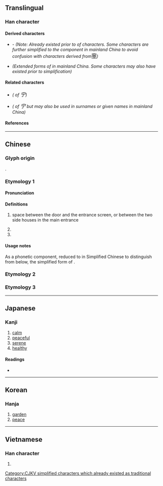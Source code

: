 {{also|寧|甯}}
{{character info/new}}
==Translingual==

===Han character===
{{Han char|rn=40|rad=宀|as=02|sn=5|four=30201|canj=JMN|ids=⿱宀丁}}

====Derived characters====
* {{l|mul|[[佇]]([[伫]]), [[𢁼]], [[𤆼]], [[眝]]([[𪾣]]), [[竚]]([[𥩟]]), [[紵]]([[纻]]), [[羜]]([[𬙯]]), [[詝]]([[𬣞]]), [[貯]]([[贮]]), [[𨀉]], [[𤲑]], [[𩶂]], [[苧]]([[苎]]), [[䇡]], [[𫹿]], [[㿾]]}} - ''(Note: Already existed prior to {{w|Simplified Chinese|simplification}} of characters. Some characters are further simplified to the component {{l|mul|㝉}} in mainland China to avoid confusion with characters derived from ''<big>[[寧#Derived characters|寧]]</big>'')''
* {{l|mul|[[𪥰]], [[𬲲]], [[㤖]], [[𬍜]], [[𬬾]], [[聍]], [[𫛢]]}} ''(Extended {{w|Simplified Chinese|simplified}} forms of {{l|mul|[[嬣]], [[䭢]], [[懧]], [[𤪥]], [[鑏]], [[聹]], [[鸋]]}} in mainland China. Some characters may also have existed prior to simplification)''

====Related characters====
* {{l|mul|[[寧]]}} ''({{w|Traditional Chinese|Traditional form}} of <big>宁</big>)''
* {{l|mul|[[甯]]}} ''({{w|Traditional Chinese|Traditional form}} of <big>宁</big> but may also be used in surnames or given names in mainland China)''

====References====
{{Han ref|kx=0281.120|dkj=07055|dj=0551.120|hdz=20910.010|uh=5B81}}

[[Category:CJKV simplified characters which already existed as traditional characters]]

----

==Chinese==
{{zh-forms}}

===Glyph origin===
{{Han etym}}
{{liushu|p}}.

===Etymology 1===

====Pronunciation====
{{zh-pron
|m=zhù
|c=cyu5
|mc=y
|oc=y
|ma=
|cat=n
}}

====Definitions====
{{zh-hanzi}}

# {{lb|zh|historical}} space between the door and the entrance screen, or between the two side houses in the main entrance
# {{zh-original|貯*|to [[store]]; to [[accumulate]]; to [[gather]]}}
# {{zh-original|佇*|to [[stand]] for a [[long]] time}}

====Usage notes====
As a phonetic component, reduced to {{zh-l|㝉*}} in Simplified Chinese to distinguish from {{zh-l|宁*}} below, the simplified form of {{zh-l|寧*}}.

===Etymology 2===
{{zh-see|寧}}

===Etymology 3===
{{zh-see|甯}}

----

==Japanese==

===Kanji===
{{ja-kanji|grade=|rs=宀02}}

# [[calm]]
# [[peaceful]]
# [[serene]]
# [[healthy]]

====Readings====
* {{ja-readings|on=[[ちょ]] (cho)|kun=[[たくわえる]] (takuwaeru), [[たたずむ]] (tatazumu)}}

----

==Korean==

===Hanja===
{{ko-hanja|hangeul=[[저]]|rv=jeo|mr=chŏ}}

# [[garden]]
# [[peace]]

----

==Vietnamese==

===Han character===
{{vi-hantu|[[trữ]]|rs=宀02}}

# {{defn|lang=vi|sort=宀02}}